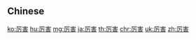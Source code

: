 {{also|厲害}}
==Chinese==
{{zh-see|厲害}}

[[ko:厉害]]
[[hu:厉害]]
[[mg:厉害]]
[[ja:厉害]]
[[th:厉害]]
[[chr:厉害]]
[[uk:厉害]]
[[zh:厉害]]